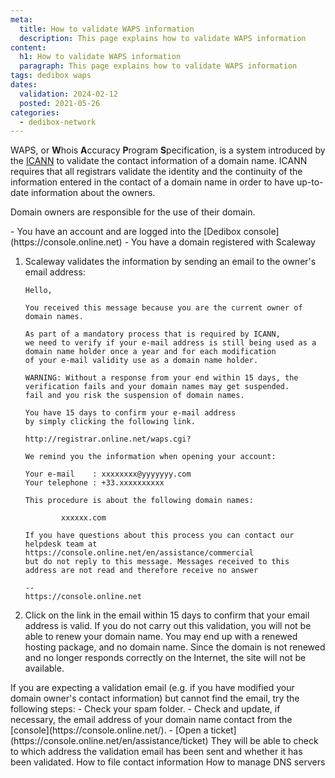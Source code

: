 ```yaml
---
meta:
  title: How to validate WAPS information
  description: This page explains how to validate WAPS information
content:
  h1: How to validate WAPS information
  paragraph: This page explains how to validate WAPS information
tags: dedibox waps 
dates:
  validation: 2024-02-12
  posted: 2021-05-26
categories:
  - dedibox-network
---
```


WAPS, or **W**hois **A**ccuracy **P**rogram **S**pecification, is a system introduced by the [ICANN](https://www.icann.org/) to validate the contact information of a domain name. ICANN requires that all registrars validate the identity and the continuity of the information entered in the contact of a domain name in order to have up-to-date information about the owners.

Domain owners are responsible for the use of their domain.

<Message type="requirement">
  - You have an account and are logged into the [Dedibox console](https://console.online.net)
  - You have a domain registered with Scaleway
</Message>

1. Scaleway validates the information by sending an email to the owner's email address:
    ```
    Hello,

    You received this message because you are the current owner of
    domain names.

    As part of a mandatory process that is required by ICANN,
    we need to verify if your e-mail address is still being used as a domain name holder once a year and for each modification 
    of your e-mail validity use as a domain name holder.

    WARNING: Without a response from your end within 15 days, the verification fails and your domain names may get suspended. 
    fail and you risk the suspension of domain names.

    You have 15 days to confirm your e-mail address
    by simply clicking the following link.

    http://registrar.online.net/waps.cgi?

    We remind you the information when opening your account:

    Your e-mail    : xxxxxxxx@yyyyyyy.com
    Your telephone : +33.xxxxxxxxxx

    This procedure is about the following domain names:

            xxxxxx.com

    If you have questions about this process you can contact our
    helpdesk team at https://console.online.net/en/assistance/commercial
    but do not reply to this message. Messages received to this
    address are not read and therefore receive no answer

    --
    https://console.online.net
    ```
2. Click on the link in the email within 15 days to confirm that your email address is valid.
    <Message type="important">
      If you do not carry out this validation, you will not be able to renew your domain name. You may end up with a renewed hosting package, and no domain name. Since the domain is not renewed and no longer responds correctly on the Internet, the site will not be available.
    </Message>

<Message type="tip">
  If you are expecting a validation email (e.g. if you have modified your domain owner's contact information) but cannot find the email, try the following steps:
    - Check your spam folder.
    - Check and update, if necessary, the email address of your domain name contact from the [console](https://console.online.net/).
    - [Open a ticket](https://console.online.net/en/assistance/ticket) They will be able to check to which address the validation email has been sent and whether it has been validated.
</Message>


  <Navigation title="See also">
  <PreviousButton to="/dedibox-network/domains/how-to/file-contact-info/">How to file contact information</PreviousButton>
  <NextButton to="/dedibox-network/domains/how-to/manage-dns-servers/">How to manage DNS servers</NextButton>
</Navigation>